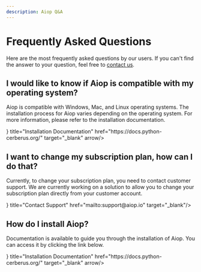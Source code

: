 ```yaml
---
description: Aiop Q&A
---
```


# Frequently Asked Questions

Here are the most frequently asked questions by our users. If you can't find the answer to your question, feel free to [contact us](mailto:support@aiop.io).

## I would like to know if Aiop is compatible with my operating system?

Aiop is compatible with Windows, Mac, and Linux operating systems. The installation process for Aiop varies depending on the operating system. For more information, please refer to the installation documentation.

<Cards>
  <Card icon={<MonitorDown />} title="Installation Documentation" href="https://docs.python-cerberus.org/" target="_blank" arrow/>
</Cards>

## I want to change my subscription plan, how can I do that?

Currently, to change your subscription plan, you need to contact customer support. We are currently working on a solution to allow you to change your subscription plan directly from your customer account.

<Cards>
  <Card icon={<SendHorizontal />} title="Contact Support" href="mailto:support@aiop.io" target="_blank"/>
</Cards>

## How do I install Aiop?

Documentation is available to guide you through the installation of Aiop. You can access it by clicking the link below.

<Cards>
  <Card icon={<MonitorDown />} title="Installation Documentation" href="https://docs.python-cerberus.org/" target="_blank" arrow/>
</Cards>